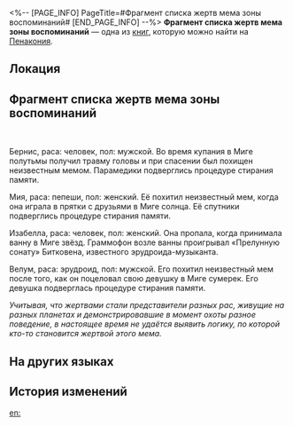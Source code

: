 <%-- [PAGE_INFO]
PageTitle=#Фрагмент списка жертв мема зоны воспоминаний#
[END_PAGE_INFO] --%>
{{Дополнить}}
{{Книга Инфобокс
|id           = 304
|Название     = 
|Изображение  = Предмет Плёнка Пенакония.png
|Мир          = Пенакония
|Томов        = 1
|Автор        = <!--нужно добавить-->
|Описание     = Рукописный фрагмент со списком жертв мема зоны воспоминаний - один из самых охраняемых секретов Семьи. Нам удалось разгадать шифр, которым воспользовался информатор.
|Том1         = {{tx}}
|Источник1    = {{tx|Отсутствует источник}}
|Персонажи    = 
|Фракции      = 
}}
'''Фрагмент списка жертв мема зоны воспоминаний''' — одна из [[Книги|книг]], которую можно найти на [[Пенакония]].

==Локация==
{{Отметка карты|<!--название карты-->|<!--id отметки-->}}

==Фрагмент списка жертв мема зоны воспоминаний==
{{Размер|+3|<div align="center">Внимание: представленные ниже сведения</div>}}<br />
{{Размер|+9|<div align="center">СТРОГО КОНФИДЕНЦИАЛЬНЫ</div>}}


Бернис, раса: человек, пол: мужской. Во время купания в Миге полутьмы получил травму головы и при спасении был похищен неизвестным мемом. Парамедики подверглись процедуре стирания памяти.

Мия, раса: пепеши, пол: женский. Её похитил неизвестный мем, когда она играла в прятки с друзьями в Миге солнца. Её спутники подверглись процедуре стирания памяти.

Изабелла, раса: человек, пол: женский. Она пропала, когда принимала ванну в Миге звёзд. Граммофон возле ванны проигрывал «Прелунную сонату» Битковена, известного эрудроида-музыканта.

Велум, раса: эрудроид, пол: мужской. Его похитил неизвестный мем после того, как он поцеловал свою девушку в Миге сумерек. Его девушка подверглась процедуре стирания памяти.

''Учитывая, что жертвами стали представители разных рас, живущие на разных планетах и демонстрировавшие в момент охоты разное поведение, в настоящее время не удаётся выявить логику, по которой кто-то становится жертвой этого мема.''

==На других языках==
{{На других языках
|en   = ''Memory Zone Meme Victim List Snippet''
|zhs  = 《忆域迷因受害者名单片段》
|zht  = 《憶域迷因受害者名單片段》
|ja   = 『記憶域ミームの被害者リストの一部』
|ko   = ≪기억의 영역 밈 피해자 명단 일부≫
|es   = «Fragmento de la lista de víctimas del Meme de la Zona de los Recuerdos»
|fr   = ''Extrait de la liste des victimes de la Créature mémorielle''
|ru   = Фрагмент списка жертв мема зоны воспоминаний
|th   = รายชื่อเหยื่อของ Memory Zone Meme
|vi   = "Đoạn Danh Sách Người Bị Hại Meme Vùng Hồi Ức"
|de   = „Schnipsel mit der Liste der Opfer des Speicherbereich-Mems“
|id   = "Cuplikan Daftar Korban Memory Zone Meme"
|pt   = "Recorte da Lista de Vítimas do Mimema da Zona da Memória"
}}

==История изменений==
{{История изменений|3.5}}

[[en:]]